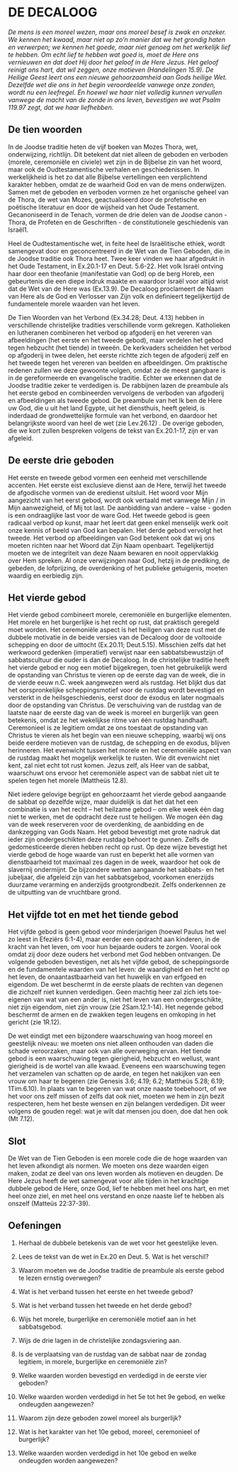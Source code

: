 # DE DECALOOG {#sec-wijsheid}

*De mens is een moreel wezen, maar ons moreel besef is zwak en onzeker. We kennen het kwaad, maar niet op zo’n manier dat we het grondig haten en verwerpen; we kennen het goede, maar niet genoeg om het werkelijk lief te hebben. Om echt lief te hebben wat goed is, moet de Here ons vernieuwen en dat doet Hij door het geloof in de Here Jezus. Het geloof reinigt ons hart, dat wil zeggen, onze motieven (Handelingen 15.9). De Heilige Geest leert ons een nieuwe gehoorzaamheid aan Gods heilige Wet. Dezelfde wet die ons in het begin veroordeelde vanwege onze zonden, wordt nu een leefregel. En hoewel we haar niet volledig kunnen vervullen vanwege de macht van de zonde in ons leven, bevestigen we wat Psalm 119.97 zegt, dat we haar liefhebben.*

## De tien woorden

In de Joodse traditie heten de vijf boeken van Mozes Thora, wet, onderwijzing, richtlijn. Dit betekent dat niet alleen de geboden en verboden (morele, ceremoniële en civiele) wet zijn in de Bijbelse zin van het woord, maar ook de Oudtestamentische verhalen en geschiedenissen. In werkelijkheid is het zo dat alle Bijbelse vertellingen een verplichtend karakter hebben, omdat ze de waarheid God en van de mens onderwijzen. Samen met de geboden en verboden vormen ze het organische geheel van de Thora, de wet van Mozes, geactualiseerd door de profetische en poëtische literatuur en door de wijsheid van het Oude Testament. Gecanoniseerd in de Tenach, vormen de drie delen van de Joodse canon - Thora, de Profeten en de Geschriften - de constitutionele geschiedenis van Israël1.

Heel de Oudtestamentische wet, in feite heel de Israëlitische ethiek, wordt samengevat door en geconcentreerd in de Wet van de Tien Geboden, die in de Joodse traditie ook Thora heet. Twee keer vinden we haar afgedrukt in het Oude Testament, in Ex.20.1-17 en Deut. 5.6-22. Het volk Israël ontving haar door een theofanie (manifestatie van God) op de berg Horeb, een gebeurtenis die een diepe indruk maakte en waardoor Israël voor altijd wist dat de Wet van de Here was (Ex.13.9). De Decaloog proclameert de Naam van Here als de God en Verlosser van Zijn volk en definieert tegelijkertijd de fundamentele morele waarden van het leven. 

De Tien Woorden van het Verbond (Ex.34.28; Deut. 4.13) hebben in verschillende christelijke tradities verschillende vorm gekregen. Katholieken en lutheranen combineren het verbod op afgoderij en het vereren van afbeeldingen (het eerste en het tweede gebod), maar verdelen het gebod tegen hebzucht (het tiende) in tweeën. De kerkvaders scheidden het verbod op afgoderij in twee delen, het eerste richtte zich tegen de afgoderij zelf en het tweede tegen het vereren van beelden en afbeeldingen. Om praktische redenen zullen we deze gewoonte volgen, omdat ze de meest gangbare is in de gereformeerde en evangelische traditie. Echter we erkennen dat de Joodse traditie zeker te verdedigen is. De rabbijnen lazen de preambule als het eerste gebod en combineerden vervolgens de verboden van afgoderij en afbeeldingen als tweede gebod. De preambule van het Ik ben de Here uw God, die u uit het land Egypte, uit het diensthuis, heeft geleid, is inderdaad de grondwettelijke formule van het verbond, en daardoor het belangrijkste woord van heel de wet (zie Lev.26.12) . De overige geboden, die we kort zullen bespreken volgens de tekst van Ex.20.1-17, zijn er van afgeleid. 

## De eerste drie geboden

Het eerste en tweede gebod vormen een eenheid met verschillende accenten. Het eerste eist exclusieve dienst aan de Here, terwijl het tweede de afgodische vormen van de eredienst uitsluit. Het woord voor Mijn aangezicht van het eerst gebod, wordt ook vertaald met vanwege Mijn / in Mijn aanwezigheid, of Mij tot last. De aanbidding van andere – valse - goden is een ondraaglijke last voor de ware God. Het tweede gebod is geen radicaal verbod op kunst, maar het leert dat geen enkel menselijk werk ooit onze kennis of beeld van God kan bepalen. Het derde gebod vervolgt het tweede. Het verbod op afbeeldingen van God betekent ook dat wij ons moeten richten naar het Woord dat Zijn Naam openbaart. Tegelijkertijd moeten we de integriteit van deze Naam bewaren en nooit oppervlakkig over Hem spreken. Al onze verwijzingen naar God, hetzij in de prediking, de gebeden, de lofprijzing, de overdenking of het publieke getuigenis, moeten waardig en eerbiedig zijn. 

## Het vierde gebod

Het vierde gebod combineert morele, ceremoniële en burgerlijke elementen. Het morele en het burgerlijke is het recht op rust, dat praktisch geregeld moet worden. Het ceremoniële aspect is het heiligen van deze rust met de dubbele motivatie in de beide versies van de Decaloog door de voltooide schepping en door de uittocht (Ex.20.11; Deut.5.15). Misschien zelfs dat het werkwoord gedenken (imperatief) verwijst naar een sabbatsbewustzijn of sabbatscultuur die ouder is dan de Decaloog. In de christelijke traditie heeft het vierde gebod er nog een motief bijgekregen, toen het gebruikelijk werd de opstanding van Christus te vieren op de eerste dag van de week, die in de vierde eeuw n.C. week aangewezen werd als rustdag. Het blijkt dus dat het oorspronkelijke scheppingsmotief voor de rustdag wordt bevestigd en versterkt in de heilsgeschiedenis, eerst door de éxodus en later nogmaals door de opstanding van Christus. De verschuiving van de rustdag van de laatste naar de eerste dag van de week is moreel en burgerlijk van geen betekenis, omdat ze het wekelijkse ritme van één rustdag handhaaft. Ceremonieel is ze legitiem omdat ze ons toestaat de opstanding van Christus te vieren als het begin van een nieuwe schepping, waarbij wij ons beide eerdere motieven van de rustdag, de schepping en de exodus, blijven herinneren. Het evenwicht tussen het morele en het ceremoniële aspect van de rustdag maakt het mogelijk werkelijk te rusten. Wie dit evenwicht niet kent, zal niet echt tot rust komen. Jezus zelf, als Heer van de sabbat, waarschuwt ons ervoor het ceremoniële aspect van de sabbat niet uit te spelen tegen het morele (Mattheüs 12.8).

Niet iedere gelovige begrijpt en gehoorzaamt het vierde gebod aangaande de sabbat op dezelfde wijze, maar duidelijk is dat het dat het een combinatie is van het recht – het heilzame gebod – om elke week één dag niet te werken, met de opdracht deze rust te heiligen. We mogen één dag van de week reserveren voor de overdenking, de aanbidding en de dankzegging van Gods Naam. Het gebod bevestigt met grote nadruk dat ieder zijn ondergeschikten deze rustdag behoort te gunnen. Zelfs de gedomesticeerde dieren hebben recht op rust. Op deze wijze bevestigt het vierde gebod de hoge waarde van rust en beperkt het alle vormen van dienstbaarheid tot maximaal zes dagen in de week, waardoor het ook de slavernij ondermijnt. De bijzondere wetten aangaande het sabbats- en het jubeljaar, die afgeleid zijn van het sabbatsgebod, voorkomen enerzijds duurzame verarming en anderzijds grootgrondbezit. Zelfs onderkennen ze de uitputting van de vruchtbare grond. 
	
## Het vijfde tot en met het tiende gebod

Het vijfde gebod is geen gebod voor minderjarigen (hoewel Paulus het wel zo leest in Efeziërs 6:1-4), maar eerder een opdracht aan kinderen, in de kracht van het leven, om voor hun bejaarde ouders te zorgen. Vooral ook omdat zij door deze ouders het verbond met God hebben ontvangen. De volgende geboden bevestigen, net als het vijfde gebod, de scheppingsorde en de fundamentele waarden van het leven: de waardigheid en het recht op het leven, de onaantastbaarheid van het huwelijk en van erfgoed en eigendom. De wet beschermt in de eerste plaats de rechten van degenen die zichzelf niet kunnen verdedigen. Geen machtig heer zal zich iets toe-eigenen van wat van een ander is, niet het leven van een ondergeschikte, niet zijn eigendom, niet zijn vrouw (zie 2Sam.12.1-14). Het negende gebod beschermt de armen en de zwakken tegen leugens en omkoping in het gericht (zie 1R.12). 

De wet eindigt met een bijzondere waarschuwing van hoog moreel en geestelijk niveau: we moeten ons niet alleen onthouden van daden die schade veroorzaken, maar ook van alle overweging ervan. Het tiende gebod is een waarschuwing tegen gierigheid, hebzucht en wellust, want gierigheid is de wortel van alle kwaad. Eveneens een waarschuwing tegen het verzamelen van schatten op de aarde, en tegen het nakijken van een vrouw om haar te begeren (zie Genesis 3.6; 4.19; 6.2; Mattheüs 5.28; 6.19; 1Tim.6.10). In plaats van te begeren van wat onze naaste toebehoort, of we het voor ons zelf missen of zelfs dat ook niet, moeten we hem in zijn bezit respecteren, hem het beste wensen en zijn belangen verdedigen. Dit weer volgens de gouden regel: wat je wilt dat mensen jou doen, doe dat hen ook (Mt 7.12). 

## Slot
De Wet van de Tien Geboden is een morele code die de hoge waarden van het leven afkondigt als normen. We moeten ons deze waarden eigen maken, zodat ze deel van ons leven worden als motieven en deugden. De Here Jezus heeft de wet samengevat voor alle tijden in het krachtige dubbele gebod de Here, onze God, lief te hebben met heel ons hart, en met heel onze ziel, en met heel ons verstand en onze naaste lief te hebben als onszelf (Matteüs 22:37-39). 

## Oefeningen
1. Herhaal de dubbele betekenis van de wet voor het geestelijke leven.
    
2. Lees de tekst van de wet in Ex.20 en Deut. 5. Wat is het verschil?

3. Waarom moeten we de Joodse traditie de preambule als eerste gebod te lezen ernstig overwegen?

4. Wat is het verband tussen het eerste en het tweede gebod?

5. Wat is het verband tussen het tweede en het derde gebod?

6. Wijs het morele, burgerlijke en ceremoniële motief aan in het sabbatsgebod.

7. Wijs de drie lagen in de christelijke zondagsviering aan.

8. Is de verplaatsing van de rustdag van de sabbat naar de zondag legitiem, in morele, burgerlijke en ceremoniële zin?

9. Welke waarden worden bevestigd en verdedigd in de eerste vier geboden?

10. Welke waarden worden verdedigd in het 5e tot het 9e gebod, en welke ondeugden aangewezen?

11. Waarom zijn deze geboden zowel moreel als burgerlijk?

12. Wat is het karakter van het 10e gebod, moreel, ceremonieel of burgerlijk?

13. Welke waarden worden verdedigd in het 10e gebod en welke ondeugden worden aangewezen?

